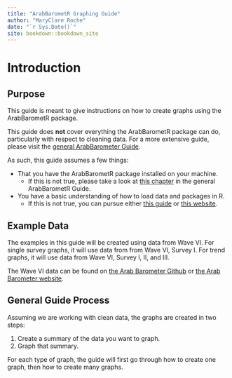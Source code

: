 ```yaml
--- 
title: "ArabBarometR Graphing Guide"
author: "MaryClare Roche"
date: "`r Sys.Date()`"
site: bookdown::bookdown_site
---
```


# Introduction {-}

## Purpose {-}

This guide is meant to give instructions on how to create graphs using the ArabBarometR package. 

This guide does **not** cover everything the ArabBarometR package can do, particularly with respect to cleaning data. For a more extensive guide, please visit the [general ArabBarometer Guide](https://arab-barometer.github.io/ArabBarometR-Guide/).

As such, this guide assumes a few things:

 * That you have the ArabBarometR package installed on your machine.
   * If this is not true, please take a look at [this chapter](https://arab-barometer.github.io/ArabBarometR-Guide/installation.html) in the general ArabBarometR Guide.
 * You have a basic understanding of how to load data and packages in R.
   * If this is not true, you can pursue either [this guide](http://www.r-tutor.com/r-introduction/data-frame/data-import) or [this website](https://www.google.com/search?q=How+to+load+data+in+R&source=hp&ei=YKrYYb_1LLLH_Qanq6OICA&iflsig=ALs-wAMAAAAAYdi4cEgcmgRSgizOG8Zt8g7jSThX-RHp&ved=0ahUKEwi_pYruxKD1AhWyY98KHafVCIEQ4dUDCAk&uact=5&oq=How+to+load+data+in+R&gs_lcp=Cgdnd3Mtd2l6EAMyBQgAEIAEMgUIABCABDIFCAAQgAQyBQgAEIAEMgUIABCABDIFCAAQgAQyBQgAEIAEMgUIABCABDIGCAAQFhAeMgYIABAWEB46DgguEIAEELEDEMcBEKMCOgsIABCABBCxAxCDAToICAAQgAQQsQM6CwguEIAEEMcBEKMCOgUILhCABDoICC4QgAQQsQM6BQgAELEDUKAHWKIdYO4eaAFwAHgAgAFWiAGJCpIBAjIxmAEAoAEBsAEA&sclient=gws-wiz).


## Example Data {-}

The examples in this guide will be created using data from Wave VI. For single survey graphs, it will use data from from Wave VI, Survey I. For trend graphs, it will use data from Wave VI, Survey I, II, and III.

The Wave VI data can be found on [the Arab Barometer Github](https://github.com/Arab-Barometer/Final_Data/tree/main/Wave6) or [the Arab Barometer website](https://www.arabbarometer.org/survey-data/data-downloads/).

## General Guide Process {-}

Assuming we are working with clean data, the graphs are created in two steps:

1. Create a summary of the data you want to graph.
2. Graph that summary.

For each type of graph, the guide will first go through how to create one graph, then how to create many graphs.